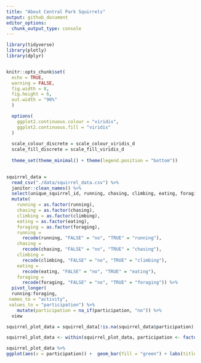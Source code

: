 ```yaml
---
title: "About Central Park Squirrels"
output: github_document
editor_options: 
  chunk_output_type: console
---
```


```r
library(tidyverse)
library(plotly)
library(dplyr)


knitr::opts_chunk$set(
  echo = TRUE,
  warning = FALSE,
  fig.width = 8,
  fig.height = 6,
  out.width = "90%"
  )

  options(
    ggplot2.continuous.colour = "viridis",
    ggplot2.continuous.fill = "viridis"
  )
  
  scale_colour_discrete = scale_colour_viridis_d
  scale_fill_discrete = scale_fill_viridis_d
  
  theme_set(theme_minimal() + theme(legend.position = "bottom"))
  
```


```r
squirrel_data =
  read_csv("./data/squirrel_data.csv") %>% 
  janitor::clean_names() %>%
  select(unique_squirrel_id, running, chasing, climbing, eating, foraging) %>%
  mutate(
    running = as.factor(running),
    chasing = as.factor(chasing),
    climbing = as.factor(climbing),
    eating = as.factor(eating),
    foraging = as.factor(foraging),
    running = 
      recode(running, "FALSE" = "no", "TRUE" = "running"),
    chasing =
      recode(chasing, "FALSE" = "no", "TRUE" = "chasing"),
    climbing =
      recode(climbing, "FALSE" = "no", "TRUE" = "climbing"),
    eating =
      recode(eating, "FALSE" = "no", "TRUE" = "eating"),
    foraging =
      recode(foraging, "FALSE" = "no", "TRUE" = "foraging")) %>%
  pivot_longer(
  running:foraging,
 names_to = "activity",
 values_to = "participation") %>%
    mutate(participation = na_if(participation, "no")) %>%
  view
```

```r
squirrel_plot_data = squirrel_data[!is.na(squirrel_data$participation),] 

squirrel_plot_data <- within(squirrel_plot_data, participation <- factor(participation,levels = names(sort(table(participation),decreasing = TRUE))))

squirrel_plot_data %>%
ggplot(aes(x = participation)) +  geom_bar(fill = "green") + labs(title = "Common Squirrel Behaviors", x = "Behavior", y = "Number of Squirrels Exhibiting Behavior")
```
 